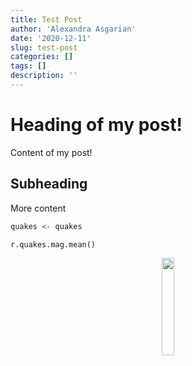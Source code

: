 ```yaml
---
title: Test Post
author: 'Alexandra Asgarian'
date: '2020-12-11'
slug: test-post
categories: []
tags: []
description: ''
---
```


# Heading of my post!

Content of my post!

## Subheading 

More content

```R
quakes <- quakes
```



```python
r.quakes.mag.mean()
```

<center>
![](/post/2020-12-11-test-post_files/4341F71A-44CB-45E9-A5E0-E80C6B3DFE59.JPG){width=20%}
</center>